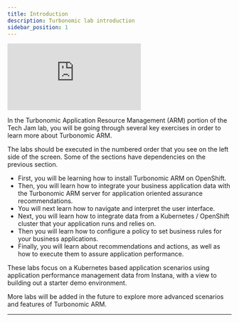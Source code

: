 ```yaml
---
title: Introduction
description: Turbonomic lab introduction
sidebar_position: 1
---
```


<div
  style={{
    position: "relative",
    paddingTop: "56.25%" /* 16:9 Aspect Ratio (divide 9 by 16 = 0.5625) */,
    marginBottom: "40px",
    marginTop: "40px",
  }}
>
  <iframe
    style={{
      position: "absolute",
      top: "0",
      left: "0",
      width: "100%",
      height: "100%",
      border: "0",
    }}
    src="https://www.youtube.com/embed/vToMkFzmKWk"
    title="Tech Jam: SWAT Turbonomic Labs Introduction"
    frameborder="0"
    allow="accelerometer; autoplay; clipboard-write; encrypted-media; gyroscope; picture-in-picture; web-share"
    allowfullscreen
  ></iframe>
</div>

In the Turbonomic Application Resource Management (ARM) portion of the Tech Jam
lab, you will be going through several key exercises in order to learn more
about Turbonomic ARM.

The labs should be executed in the numbered order that you see on the left side
of the screen. Some of the sections have dependencies on the previous section.

- First, you will be learning how to install Turbonomic ARM on OpenShift.
- Then, you will learn how to integrate your business application data with the
  Turbonomic ARM server for application oriented assurance recommendations.
- You will next learn how to navigate and interpret the user interface.
- Next, you will learn how to integrate data from a Kubernetes / OpenShift
  cluster that your application runs and relies on.
- Then you will learn how to configure a policy to set business rules for your
  business applications.
- Finally, you will learn about recommendations and actions, as well as how to
  execute them to assure application performance.

These labs focus on a Kubernetes based application scenarios using application
performance management data from Instana, with a view to building out a starter
demo environment.

More labs will be added in the future to explore more advanced scenarios and
features of Turbonomic ARM.

---
